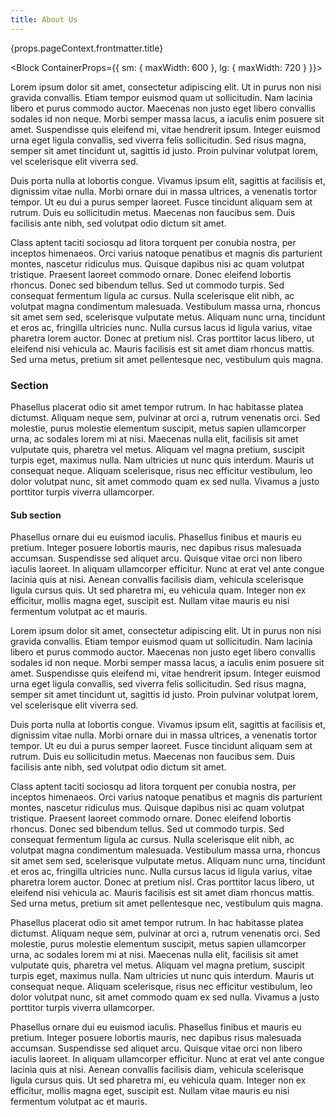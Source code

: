 ```yaml
---
title: About Us
---
```


<Hero>
  <Typography variant="h1">{props.pageContext.frontmatter.title}</Typography>
</Hero>

<Block ContainerProps={{ sm: { maxWidth: 600 }, lg: { maxWidth: 720 } }}>

Lorem ipsum dolor sit amet, consectetur adipiscing elit. Ut in purus non nisi gravida convallis. Etiam tempor euismod quam ut sollicitudin. Nam lacinia libero et purus commodo auctor. Maecenas non justo eget libero convallis sodales id non neque. Morbi semper massa lacus, a iaculis enim posuere sit amet. Suspendisse quis eleifend mi, vitae hendrerit ipsum. Integer euismod urna eget ligula convallis, sed viverra felis sollicitudin. Sed risus magna, semper sit amet tincidunt ut, sagittis id justo. Proin pulvinar volutpat lorem, vel scelerisque elit viverra sed.

Duis porta nulla at lobortis congue. Vivamus ipsum elit, sagittis at facilisis et, dignissim vitae nulla. Morbi ornare dui in massa ultrices, a venenatis tortor tempor. Ut eu dui a purus semper laoreet. Fusce tincidunt aliquam sem at rutrum. Duis eu sollicitudin metus. Maecenas non faucibus sem. Duis facilisis ante nibh, sed volutpat odio dictum sit amet.

Class aptent taciti sociosqu ad litora torquent per conubia nostra, per inceptos himenaeos. Orci varius natoque penatibus et magnis dis parturient montes, nascetur ridiculus mus. Quisque dapibus nisi ac quam volutpat tristique. Praesent laoreet commodo ornare. Donec eleifend lobortis rhoncus. Donec sed bibendum tellus. Sed ut commodo turpis. Sed consequat fermentum ligula ac cursus. Nulla scelerisque elit nibh, ac volutpat magna condimentum malesuada. Vestibulum massa urna, rhoncus sit amet sem sed, scelerisque vulputate metus. Aliquam nunc urna, tincidunt et eros ac, fringilla ultricies nunc. Nulla cursus lacus id ligula varius, vitae pharetra lorem auctor. Donec at pretium nisl. Cras porttitor lacus libero, ut eleifend nisi vehicula ac. Mauris facilisis est sit amet diam rhoncus mattis. Sed urna metus, pretium sit amet pellentesque nec, vestibulum quis magna.

### Section

Phasellus placerat odio sit amet tempor rutrum. In hac habitasse platea dictumst. Aliquam neque sem, pulvinar at orci a, rutrum venenatis orci. Sed molestie, purus molestie elementum suscipit, metus sapien ullamcorper urna, ac sodales lorem mi at nisi. Maecenas nulla elit, facilisis sit amet vulputate quis, pharetra vel metus. Aliquam vel magna pretium, suscipit turpis eget, maximus nulla. Nam ultricies ut nunc quis interdum. Mauris ut consequat neque. Aliquam scelerisque, risus nec efficitur vestibulum, leo dolor volutpat nunc, sit amet commodo quam ex sed nulla. Vivamus a justo porttitor turpis viverra ullamcorper.

#### Sub section

Phasellus ornare dui eu euismod iaculis. Phasellus finibus et mauris eu pretium. Integer posuere lobortis mauris, nec dapibus risus malesuada accumsan. Suspendisse sed aliquet arcu. Quisque vitae orci non libero iaculis laoreet. In aliquam ullamcorper efficitur. Nunc at erat vel ante congue lacinia quis at nisi. Aenean convallis facilisis diam, vehicula scelerisque ligula cursus quis. Ut sed pharetra mi, eu vehicula quam. Integer non ex efficitur, mollis magna eget, suscipit est. Nullam vitae mauris eu nisi fermentum volutpat ac et mauris.

Lorem ipsum dolor sit amet, consectetur adipiscing elit. Ut in purus non nisi gravida convallis. Etiam tempor euismod quam ut sollicitudin. Nam lacinia libero et purus commodo auctor. Maecenas non justo eget libero convallis sodales id non neque. Morbi semper massa lacus, a iaculis enim posuere sit amet. Suspendisse quis eleifend mi, vitae hendrerit ipsum. Integer euismod urna eget ligula convallis, sed viverra felis sollicitudin. Sed risus magna, semper sit amet tincidunt ut, sagittis id justo. Proin pulvinar volutpat lorem, vel scelerisque elit viverra sed.

Duis porta nulla at lobortis congue. Vivamus ipsum elit, sagittis at facilisis et, dignissim vitae nulla. Morbi ornare dui in massa ultrices, a venenatis tortor tempor. Ut eu dui a purus semper laoreet. Fusce tincidunt aliquam sem at rutrum. Duis eu sollicitudin metus. Maecenas non faucibus sem. Duis facilisis ante nibh, sed volutpat odio dictum sit amet.

Class aptent taciti sociosqu ad litora torquent per conubia nostra, per inceptos himenaeos. Orci varius natoque penatibus et magnis dis parturient montes, nascetur ridiculus mus. Quisque dapibus nisi ac quam volutpat tristique. Praesent laoreet commodo ornare. Donec eleifend lobortis rhoncus. Donec sed bibendum tellus. Sed ut commodo turpis. Sed consequat fermentum ligula ac cursus. Nulla scelerisque elit nibh, ac volutpat magna condimentum malesuada. Vestibulum massa urna, rhoncus sit amet sem sed, scelerisque vulputate metus. Aliquam nunc urna, tincidunt et eros ac, fringilla ultricies nunc. Nulla cursus lacus id ligula varius, vitae pharetra lorem auctor. Donec at pretium nisl. Cras porttitor lacus libero, ut eleifend nisi vehicula ac. Mauris facilisis est sit amet diam rhoncus mattis. Sed urna metus, pretium sit amet pellentesque nec, vestibulum quis magna.

Phasellus placerat odio sit amet tempor rutrum. In hac habitasse platea dictumst. Aliquam neque sem, pulvinar at orci a, rutrum venenatis orci. Sed molestie, purus molestie elementum suscipit, metus sapien ullamcorper urna, ac sodales lorem mi at nisi. Maecenas nulla elit, facilisis sit amet vulputate quis, pharetra vel metus. Aliquam vel magna pretium, suscipit turpis eget, maximus nulla. Nam ultricies ut nunc quis interdum. Mauris ut consequat neque. Aliquam scelerisque, risus nec efficitur vestibulum, leo dolor volutpat nunc, sit amet commodo quam ex sed nulla. Vivamus a justo porttitor turpis viverra ullamcorper.

Phasellus ornare dui eu euismod iaculis. Phasellus finibus et mauris eu pretium. Integer posuere lobortis mauris, nec dapibus risus malesuada accumsan. Suspendisse sed aliquet arcu. Quisque vitae orci non libero iaculis laoreet. In aliquam ullamcorper efficitur. Nunc at erat vel ante congue lacinia quis at nisi. Aenean convallis facilisis diam, vehicula scelerisque ligula cursus quis. Ut sed pharetra mi, eu vehicula quam. Integer non ex efficitur, mollis magna eget, suscipit est. Nullam vitae mauris eu nisi fermentum volutpat ac et mauris.

</Block>
